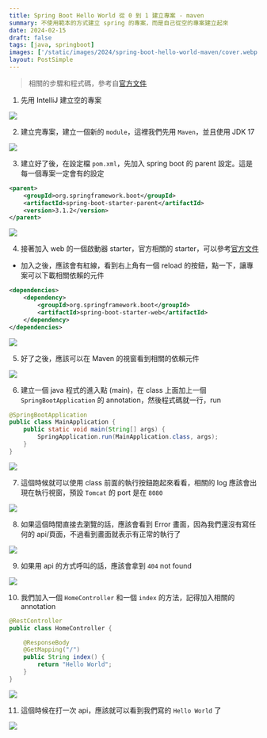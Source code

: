 ```yaml
---
title: Spring Boot Hello World 從 0 到 1 建立專案 - maven
summary: 不使用範本的方式建立 spring 的專案，而是自己從空的專案建立起來
date: 2024-02-15
draft: false
tags: [java, springboot]
images: ['/static/images/2024/spring-boot-hello-world-maven/cover.webp']
layout: PostSimple
---
```


> 相關的步驟和程式碼，參考自[官方文件](https://docs.spring.io/spring-boot/docs/current/reference/htmlsingle/#getting-started.first-application)

1. 先用 IntelliJ 建立空的專案

![](https://image.cashwu.com/2024/spring-boot-hello-world-maven/01.webp)

2. 建立完專案，建立一個新的 `module`，這裡我們先用 `Maven`，並且使用 JDK 17

![](https://image.cashwu.com/2024/spring-boot-hello-world-maven/02.webp)

3. 建立好了後，在設定檔 `pom.xml`，先加入 spring boot 的 parent 設定。這是每一個專案一定會有的設定

```xml
<parent>
    <groupId>org.springframework.boot</groupId>
    <artifactId>spring-boot-starter-parent</artifactId>
    <version>3.1.2</version>
</parent>
```

![](https://image.cashwu.com/2024/spring-boot-hello-world-maven/03.webp)

4. 接著加入 web 的一個啟動器 starter，官方相關的 starter，可以參考[官方文件](https://docs.spring.io/spring-boot/docs/current/reference/htmlsingle/#using.build-systems.starters)

- 加入之後，應該會有紅線，看到右上角有一個 reload 的按鈕，點一下，讓專案可以下載相關依賴的元件

```xml
<dependencies>
    <dependency>
        <groupId>org.springframework.boot</groupId>
        <artifactId>spring-boot-starter-web</artifactId>
    </dependency>
</dependencies>
```

![](https://image.cashwu.com/2024/spring-boot-hello-world-maven/04.webp)

5. 好了之後，應該可以在 Maven 的視窗看到相關的依賴元件

![](https://image.cashwu.com/2024/spring-boot-hello-world-maven/05.webp)

6. 建立一個 java 程式的進入點 (main)，在 class 上面加上一個 `SpringBootApplication` 的 annotation，然後程式碼就一行，run

```java
@SpringBootApplication
public class MainApplication {
    public static void main(String[] args) {
        SpringApplication.run(MainApplication.class, args);
    }
}
```

![](https://image.cashwu.com/2024/spring-boot-hello-world-maven/06.webp)

7. 這個時候就可以使用 class 前面的執行按鈕跑起來看看，相關的 log 應該會出現在執行視窗，預設 `Tomcat` 的 port 是在 `8080`

![](https://image.cashwu.com/2024/spring-boot-hello-world-maven/07.webp)

8. 如果這個時間直接去瀏覽的話，應該會看到 Error 畫面，因為我們還沒有寫任何的 api/頁面，不過看到畫面就表示有正常的執行了

![](https://image.cashwu.com/2024/spring-boot-hello-world-maven/08.webp)

9. 如果用 api 的方式呼叫的話，應該會拿到 `404` not found

![](https://image.cashwu.com/2024/spring-boot-hello-world-maven/09.webp)

10. 我們加入一個 `HomeController` 和一個 `index` 的方法，記得加入相關的 annotation

```java
@RestController
public class HomeController {

    @ResponseBody
    @GetMapping("/")
    public String index() {
        return "Hello World";
    }
}
```

![](https://image.cashwu.com/2024/spring-boot-hello-world-maven/10.webp)

11. 這個時候在打一次 api，應該就可以看到我們寫的 `Hello World` 了

![](https://image.cashwu.com/2024/spring-boot-hello-world-maven/11.webp)
